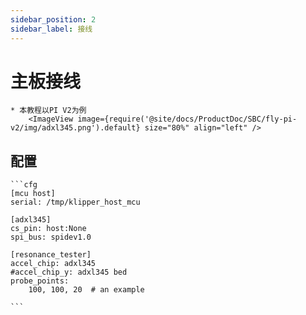 ```yaml
---
sidebar_position: 2
sidebar_label: 接线
---
```




# 主板接线

    * 本教程以PI V2为例
        <ImageView image={require('@site/docs/ProductDoc/SBC/fly-pi-v2/img/adxl345.png').default} size="80%" align="left" />

## 配置

    ```cfg
    [mcu host]
    serial: /tmp/klipper_host_mcu

    [adxl345]
    cs_pin: host:None
    spi_bus: spidev1.0

    [resonance_tester]
    accel_chip: adxl345
    #accel_chip_y: adxl345 bed
    probe_points:
        100, 100, 20  # an example

    ```